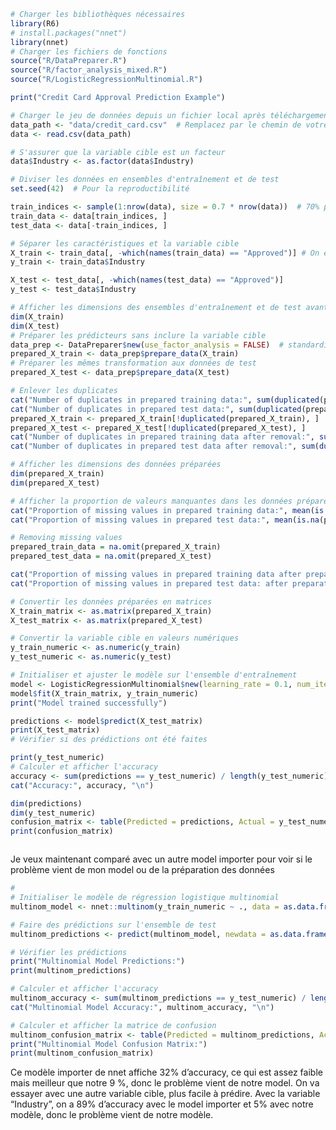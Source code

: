 ```r

# Charger les bibliothèques nécessaires
library(R6)
# install.packages("nnet")
library(nnet)
# Charger les fichiers de fonctions
source("R/DataPreparer.R")
source("R/factor_analysis_mixed.R")
source("R/LogisticRegressionMultinomial.R")

print("Credit Card Approval Prediction Example")

# Charger le jeu de données depuis un fichier local après téléchargement de Kaggle
data_path <- "data/credit_card.csv"  # Remplacez par le chemin de votre fichier
data <- read.csv(data_path)

# S'assurer que la variable cible est un facteur
data$Industry <- as.factor(data$Industry)

# Diviser les données en ensembles d'entraînement et de test
set.seed(42)  # Pour la reproductibilité

```

```r
train_indices <- sample(1:nrow(data), size = 0.7 * nrow(data))  # 70% pour l'entraînement
train_data <- data[train_indices, ]
test_data <- data[-train_indices, ]

# Séparer les caractéristiques et la variable cible
X_train <- train_data[, -which(names(train_data) == "Approved")] # On essaye avec Approved au lieu d'Industry
y_train <- train_data$Industry

X_test <- test_data[, -which(names(test_data) == "Approved")]
y_test <- test_data$Industry
```

```r
# Afficher les dimensions des ensembles d'entraînement et de test avant le traitement
dim(X_train)
dim(X_test)
# Préparer les prédicteurs sans inclure la variable cible
data_prep <- DataPreparer$new(use_factor_analysis = FALSE)  # standardisation + one hot encoding
prepared_X_train <- data_prep$prepare_data(X_train)
# Préparer les mêmes transformation aux données de test
prepared_X_test <- data_prep$prepare_data(X_test)

# Enlever les duplicates
cat("Number of duplicates in prepared training data:", sum(duplicated(prepared_X_train)), "\n")
cat("Number of duplicates in prepared test data:", sum(duplicated(prepared_X_test)), "\n")
prepared_X_train <- prepared_X_train[!duplicated(prepared_X_train), ]
prepared_X_test <- prepared_X_test[!duplicated(prepared_X_test), ]
cat("Number of duplicates in prepared training data after removal:", sum(duplicated(prepared_X_train)), "\n")
cat("Number of duplicates in prepared test data after removal:", sum(duplicated(prepared_X_test)), "\n")

# Afficher les dimensions des données préparées
dim(prepared_X_train)
dim(prepared_X_test)

# Afficher la proportion de valeurs manquantes dans les données préparées
cat("Proportion of missing values in prepared training data:", mean(is.na(prepared_X_train)), "\n")
cat("Proportion of missing values in prepared test data:", mean(is.na(prepared_X_test)), "\n")

# Removing missing values
prepared_train_data = na.omit(prepared_X_train)
prepared_test_data = na.omit(prepared_X_test)

cat("Proportion of missing values in prepared training data after preparation:", mean(is.na(prepared_X_train)), "\n")
cat("Proportion of missing values in prepared test data: after preparation", mean(is.na(prepared_X_test)), "\n")

```

```r
# Convertir les données préparées en matrices
X_train_matrix <- as.matrix(prepared_X_train)
X_test_matrix <- as.matrix(prepared_X_test)

# Convertir la variable cible en valeurs numériques
y_train_numeric <- as.numeric(y_train)
y_test_numeric <- as.numeric(y_test)
```

```r
# Initialiser et ajuster le modèle sur l'ensemble d'entraînement
model <- LogisticRegressionMultinomial$new(learning_rate = 0.1, num_iterations = 1000)
model$fit(X_train_matrix, y_train_numeric)
print("Model trained successfully")
```
```r
predictions <- model$predict(X_test_matrix)
print(X_test_matrix)
# Vérifier si des prédictions ont été faites

```
```r
print(y_test_numeric)
# Calculer et afficher l'accuracy
accuracy <- sum(predictions == y_test_numeric) / length(y_test_numeric)
cat("Accuracy:", accuracy, "\n")
```
```r
dim(predictions)
dim(y_test_numeric)
confusion_matrix <- table(Predicted = predictions, Actual = y_test_numeric)
print(confusion_matrix)

```
```r

```
Je veux maintenant comparé avec un autre model importer pour voir si le problème vient de mon model ou de la préparation des données
```r
# 
# Initialiser le modèle de régression logistique multinomial
multinom_model <- nnet::multinom(y_train_numeric ~ ., data = as.data.frame(X_train_matrix))

# Faire des prédictions sur l'ensemble de test
multinom_predictions <- predict(multinom_model, newdata = as.data.frame(X_test_matrix))

# Vérifier les prédictions
print("Multinomial Model Predictions:")
print(multinom_predictions)

# Calculer et afficher l'accuracy
multinom_accuracy <- sum(multinom_predictions == y_test_numeric) / length(y_test_numeric)
cat("Multinomial Model Accuracy:", multinom_accuracy, "\n")

# Calculer et afficher la matrice de confusion
multinom_confusion_matrix <- table(Predicted = multinom_predictions, Actual = y_test_numeric)
print("Multinomial Model Confusion Matrix:")
print(multinom_confusion_matrix)
```
Ce modèle importer de nnet affiche 32% d'accuracy, ce qui est assez faible mais meilleur que notre 9 %, donc le problème vient de notre model.
On va essayer avec une autre variable cible, plus facile à prédire.
Avec la variable "Industry", on a 89% d'accuracy avec le model importer et 5% avec notre modèle, donc le problème vient de notre modèle.